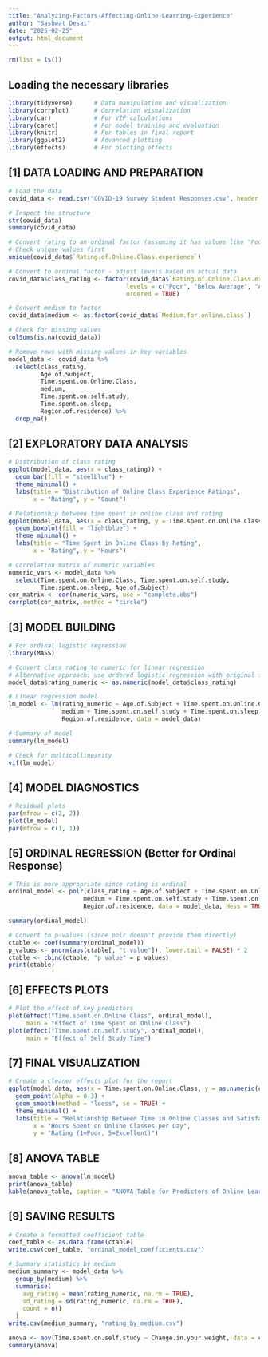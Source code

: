```yaml
---
title: "Analyzing-Factors-Affecting-Online-Learning-Experience"
author: "Sashwat Desai"
date: "2025-02-25"
output: html_document
---
```


```r
rm(list = ls())
```

## Loading the necessary libraries

```r
library(tidyverse)      # Data manipulation and visualization
library(corrplot)       # Correlation visualization
library(car)            # For VIF calculations
library(caret)          # For model training and evaluation
library(knitr)          # For tables in final report
library(ggplot2)        # Advanced plotting
library(effects)        # For plotting effects
```

## [1] DATA LOADING AND PREPARATION

```r
# Load the data
covid_data <- read.csv("COVID-19 Survey Student Responses.csv", header = TRUE)

# Inspect the structure
str(covid_data)
summary(covid_data)

# Convert rating to an ordinal factor (assuming it has values like "Poor", "Average", "Good", etc.)
# Check unique values first
unique(covid_data$`Rating.of.Online.Class.experience`)

# Convert to ordinal factor - adjust levels based on actual data
covid_data$class_rating <- factor(covid_data$`Rating.of.Online.Class.experience`, 
                                 levels = c("Poor", "Below Average", "Average", "Good", "Excellent"), 
                                 ordered = TRUE)

# Convert medium to factor
covid_data$medium <- as.factor(covid_data$`Medium.for.online.class`)

# Check for missing values
colSums(is.na(covid_data))

# Remove rows with missing values in key variables
model_data <- covid_data %>%
  select(class_rating, 
         Age.of.Subject, 
         Time.spent.on.Online.Class, 
         medium,
         Time.spent.on.self.study,
         Time.spent.on.sleep,
         Region.of.residence) %>%
  drop_na()
```

## [2] EXPLORATORY DATA ANALYSIS

```r
# Distribution of class rating
ggplot(model_data, aes(x = class_rating)) +
  geom_bar(fill = "steelblue") +
  theme_minimal() +
  labs(title = "Distribution of Online Class Experience Ratings",
       x = "Rating", y = "Count")

# Relationship between time spent in online class and rating
ggplot(model_data, aes(x = class_rating, y = Time.spent.on.Online.Class)) +
  geom_boxplot(fill = "lightblue") +
  theme_minimal() +
  labs(title = "Time Spent in Online Class by Rating",
       x = "Rating", y = "Hours")

# Correlation matrix of numeric variables
numeric_vars <- model_data %>%
  select(Time.spent.on.Online.Class, Time.spent.on.self.study, 
         Time.spent.on.sleep, Age.of.Subject)
cor_matrix <- cor(numeric_vars, use = "complete.obs")
corrplot(cor_matrix, method = "circle")
```

## [3] MODEL BUILDING

```r
# For ordinal logistic regression
library(MASS)

# Convert class_rating to numeric for linear regression
# Alternative approach: use ordered logistic regression with original factor
model_data$rating_numeric <- as.numeric(model_data$class_rating)

# Linear regression model
lm_model <- lm(rating_numeric ~ Age.of.Subject + Time.spent.on.Online.Class + 
               medium + Time.spent.on.self.study + Time.spent.on.sleep + 
               Region.of.residence, data = model_data)

# Summary of model
summary(lm_model)

# Check for multicollinearity
vif(lm_model)
```

## [4] MODEL DIAGNOSTICS

```r
# Residual plots
par(mfrow = c(2, 2))
plot(lm_model)
par(mfrow = c(1, 1))
```

## [5] ORDINAL REGRESSION (Better for Ordinal Response)

```r
# This is more appropriate since rating is ordinal
ordinal_model <- polr(class_rating ~ Age.of.Subject + Time.spent.on.Online.Class + 
                     medium + Time.spent.on.self.study + Time.spent.on.sleep + 
                     Region.of.residence, data = model_data, Hess = TRUE)

summary(ordinal_model)

# Convert to p-values (since polr doesn't provide them directly)
ctable <- coef(summary(ordinal_model))
p_values <- pnorm(abs(ctable[, "t value"]), lower.tail = FALSE) * 2
ctable <- cbind(ctable, "p value" = p_values)
print(ctable)
```

## [6] EFFECTS PLOTS

```r
# Plot the effect of key predictors
plot(effect("Time.spent.on.Online.Class", ordinal_model), 
     main = "Effect of Time Spent on Online Class")
plot(effect("Time.spent.on.self.study", ordinal_model), 
     main = "Effect of Self Study Time")
```

## [7] FINAL VISUALIZATION

```r
# Create a cleaner effects plot for the report
ggplot(model_data, aes(x = Time.spent.on.Online.Class, y = as.numeric(class_rating))) +
  geom_point(alpha = 0.3) +
  geom_smooth(method = "loess", se = TRUE) +
  theme_minimal() +
  labs(title = "Relationship Between Time in Online Classes and Satisfaction",
       x = "Hours Spent on Online Classes per Day",
       y = "Rating (1=Poor, 5=Excellent)")
```

## [8] ANOVA TABLE

```r
anova_table <- anova(lm_model)
print(anova_table)
kable(anova_table, caption = "ANOVA Table for Predictors of Online Learning Satisfaction")
```

## [9] SAVING RESULTS

```r
# Create a formatted coefficient table
coef_table <- as.data.frame(ctable)
write.csv(coef_table, "ordinal_model_coefficients.csv")

# Summary statistics by medium
medium_summary <- model_data %>%
  group_by(medium) %>%
  summarise(
    avg_rating = mean(rating_numeric, na.rm = TRUE),
    sd_rating = sd(rating_numeric, na.rm = TRUE),
    count = n()
  )
write.csv(medium_summary, "rating_by_medium.csv")

anova <- aov(Time.spent.on.self.study ~ Change.in.your.weight, data = covid_data)
summary(anova)
```
